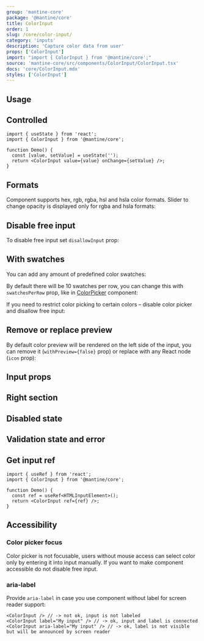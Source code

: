 ```yaml
---
group: 'mantine-core'
package: '@mantine/core'
title: ColorInput
order: 1
slug: /core/color-input/
category: 'inputs'
description: 'Capture color data from user'
props: ['ColorInput']
import: "import { ColorInput } from '@mantine/core';"
source: 'mantine-core/src/components/ColorInput/ColorInput.tsx'
docs: 'core/ColorInput.mdx'
styles: ['ColorInput']
---
```



## Usage

<Demo data={ColorInputDemos.usage} />

## Controlled

```tsx
import { useState } from 'react';
import { ColorInput } from '@mantine/core';

function Demo() {
  const [value, setValue] = useState('');
  return <ColorInput value={value} onChange={setValue} />;
}
```

## Formats

Component supports hex, rgb, rgba, hsl and hsla color formats.
Slider to change opacity is displayed only for rgba and hsla formats:

<Demo data={ColorInputDemos.formatsConfigurator} />

## Disable free input

To disable free input set `disallowInput` prop:

<Demo data={ColorInputDemos.readOnly} />

## With swatches

You can add any amount of predefined color swatches:

<Demo data={ColorInputDemos.swatches} />

By default there will be 10 swatches per row, you can change this with `swatchesPerRow` prop,
like in [ColorPicker](/core/color-picker/) component:

<Demo data={ColorPickerDemos.swatchesConfigurator} />

If you need to restrict color picking to certain colors – disable color picker and disallow free input:

<Demo data={ColorInputDemos.swatchesOnly} />

## Remove or replace preview

By default color preview will be rendered on the left side of the input,
you can remove it (`withPreview={false}` prop) or replace with any React node (`icon` prop):

<Demo data={ColorInputDemos.icon} />

## Input props

<Demo data={ColorInputDemos.inputConfigurator} />

## Right section

<Demo data={ColorInputDemos.rightSection} />

## Disabled state

<Demo data={ColorInputDemos.disabled} />

## Validation state and error

<Demo data={ColorInputDemos.validation} />

## Get input ref

```tsx
import { useRef } from 'react';
import { ColorInput } from '@mantine/core';

function Demo() {
  const ref = useRef<HTMLInputElement>();
  return <ColorInput ref={ref} />;
}
```

## Accessibility

### Color picker focus

Color picker is not focusable, users without mouse access can select color only by entering it into input manually.
If you want to make component accessible do not disable free input.

### aria-label

Provide `aria-label` in case you use component without label for screen reader support:

```tsx
<ColorInput /> // -> not ok, input is not labeled
<ColorInput label="My input" /> // -> ok, input and label is connected
<ColorInput aria-label="My input" /> // -> ok, label is not visible but will be announced by screen reader
```

